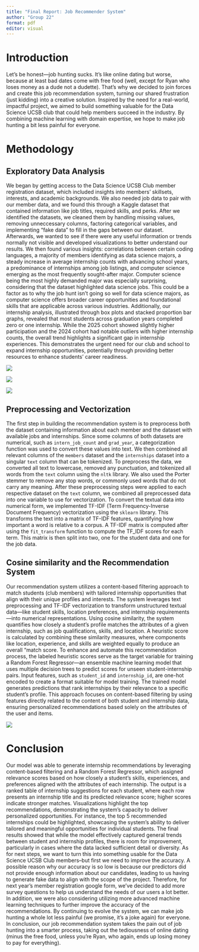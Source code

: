 ```yaml
---
title: "Final Report: Job Recommender System"
author: "Group 22"
format: pdf
editor: visual
---
```


# Introduction

Let's be honest---job hunting sucks. It's like online dating but worse, because at least bad dates come with free food (well, except for Ryan who loses money as a dude not a dudette). That's why we decided to join forces and create this job recommendation system, turning our shared frustration (just kidding) into a creative solution. Inspired by the need for a real-world, impactful project, we aimed to build something valuable for the Data Science UCSB club that could help members succeed in the industry. By combining machine learning with domain expertise, we hope to make job hunting a bit less painful for everyone.

# Methodology

## Exploratory Data Analysis

We began by getting access to the Data Science UCSB Club member registration dataset, which included insights into members' skillsets, interests, and academic backgrounds. We also needed job data to pair with our member data, and we found this through a Kaggle dataset that contained information like job titles, required skills, and perks. After we identified the datasets, we cleaned them by handling missing values, removing unneccessary columns, factoring categorical variables, and implementing "fake data" to fill in the gaps between our dataset. Afterwards, we wanted to see if there were any useful information or trends normally not visible and developed visualizations to better understand our results. We then found various insights: correlations between certain coding languages, a majority of members identifying as data science majors, a steady increase in average internship counts with advancing school years, a predominance of internships among job listings, and computer science emerging as the most frequently sought-after major. Computer science being the most highly demanded major was especially surprising, considering that the dataset highlighted data science jobs. This could be a factor as to why the job hunt isn't going so well for data science majors, as computer science offers broader career opportunities and foundational skills that are applicable across various industries. Additionally, our internship analysis, illustrated through box plots and stacked proportion bar graphs, revealed that most students across graduation years completed zero or one internship. While the 2025 cohort showed slightly higher participation and the 2024 cohort had notable outliers with higher internship counts, the overall trend highlights a significant gap in internship experiences. This demonstrates the urgent need for our club and school to expand internship opportunities, potentially through providing better resources to enhance students' career readiness.

![](images/Screen%20Shot%202024-12-09%20at%202.07.53%20PM.png)

![](images/Screen%20Shot%202024-12-09%20at%201.56.40%20PM.png)

![](images/IMG_3149.jpeg)

## Preprocessing and Vectorization

The first step in building the recommendation system is to preprocess both the dataset containing information about each member and the dataset with available jobs and internships. Since some columns of both datasets are numerical, such as `intern_job_count` and `grad_year`, a categorization function was used to convert these values into text. We then combined all relevant columns of the `members` dataset and the `internships` dataset into a singular `text` column that can be tokenized. To preprocess the data, we converted all text to lowercase, removed any punctuation, and tokenized all words from the `text` column using the `nltk` library. We also used the Porter stemmer to remove any stop words, or commonly used words that do not carry any meaning. After these preprocessing steps were applied to each respective dataset on the `text` column, we combined all preprocessed data into one variable to use for vectorization. To convert the textual data into numerical form, we implemented TF-IDF (Term Frequency-Inverse Document Frequency) vectorization using the `sklearn` library. This transforms the text into a matrix of TF-IDF features, quantifying how important a word is relative to a corpus. A TF-IDF matrix is computed after using the `fit_transform` function to compute the TF_IDF scores for each term. This matrix is then split into two, one for the student data and one for the job data.

## Cosine similarity and the Recommendation System

Our recommendation system utilizes a content-based filtering approach to match students (club members) with tailored internship opportunities that align with their unique profiles and interests. The system leverages text preprocessing and TF-IDF vectorization to transform unstructured textual data---like student skills, location preferences, and internship requirements---into numerical representations. Using cosine similarity, the system quantifies how closely a student's profile matches the attributes of a given internship, such as job qualifications, skills, and location. A heuristic score is calculated by combining these similarity measures, where components like location, experience, and skills are weighted equally to produce an overall "match score. To enhance and automate this recommendation process, the labeled heuristic scores serve as the target variable for training a Random Forest Regressor---an ensemble machine learning model that uses multiple decision trees to predict scores for unseen student-internship pairs. Input features, such as `student_id` and `internship_id`, are one-hot encoded to create a format suitable for model training. The trained model generates predictions that rank internships by their relevance to a specific student's profile. This approach focuses on content-based filtering by using features directly related to the content of both student and internship data, ensuring personalized recommendations based solely on the attributes of the user and items.

![](images/Screen%20Shot%202024-12-09%20at%201.58.41%20PM.png)

# Conclusion

Our model was able to generate internship recommendations by leveraging content-based filtering and a Random Forest Regressor, which assigned relevance scores based on how closely a student's skills, experiences, and preferences aligned with the attributes of each internship. The output is a ranked table of internship suggestions for each student, where each row presents an internship title and its predicted relevance score; higher scores indicate stronger matches. Visualizations highlight the top recommendations, demonstrating the system's capacity to deliver personalized opportunities. For instance, the top 5 recommended internships could be highlighted, showcasing the system's ability to deliver tailored and meaningful opportunities for individual students. The final results showed that while the model effectively captured general trends between student and internship profiles, there is room for improvement, particularly in cases where the data lacked sufficient detail or diversity. As for next steps, we want to turn this into something usable for the Data Science UCSB Club members--but first we need to improve the accuracy. A possible reason why our accuracy is so low is because our predictors did not provide enough information about our candidates, leading to us having to generate fake data to align with the scope of the project. Therefore, for next year's member registration google form, we've decided to add more survey questions to help us understand the needs of our users a lot better. In addition, we were also considering utilizing more advanced machine learning techniques to further improve the accuracy of the recommendations. By continuing to evolve the system, we can make job hunting a whole lot less painful (we promise, it's a joke again) for everyone. In conclusion, our job recommendation system takes the pain out of job hunting into a smarter process, taking out the tediousness of online dating (minus the free food, unless you're Ryan, who again, ends up losing money to pay for everything).
